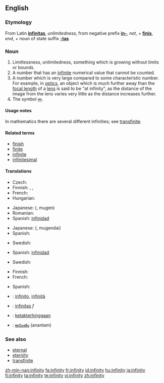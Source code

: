 ==English==

===Etymology===
From Latin '''[[infinitas]]''', ''unlimitedness'', from negative prefix '''[[in-]]''', ''not'', + '''[[finis]]''', ''end'', + noun of state suffix '''[[-tas]]'''

===Noun===
{{en-noun|infinities|-}}

# Limitlessness, unlimitedness, something which is growing without limits or bounds.
# A number that has an [[infinite]] numerical value that cannot be counted.
# A number which is very large compared to some characteristic number.  For example, in [[optics]], an object which is much further away than the [[focal length]] of a [[lens]] is said to be "at infinity", as the distance of the image from the lens varies very little as the distance increases further.
# The symbol [[∞]].

====Usage notes====
In mathematics there are several different infinities; see [[transfinite]].

====Related terms====
* [[finish]]
* [[finite]]
* [[infinite]]
* [[infinitesimal]]

====Translations====
{{trans-top|limitlessness, unlimitedness, something which is growing without limits or bounds}}
* Czech: {{t-|cs|nekonečno|n}}
* Finnish: {{t|fi|loputtomuus}}, {{t|fi|äärettömyys}}, {{t-|fi|rajattomuus}}
* French: {{t|fr|infinité|f}}
* Hungarian: {{t|hu|végtelenség}}
{{trans-mid}}
* Japanese: {{Jpan|[[無限]]}} ({{Jpan|[[むげん]]}}, mugen)
* Romanian: {{t-|ro|infinitate|f}}
* Spanish: [[infinidad]]
{{trans-bottom}}

{{trans-top|a number that has an infinite, uncountable numerical value}}
* Japanese: {{Jpan|[[無限大]]}} ({{Jpan|[[むげんだい]]}}, mugendai)
* Spanish: {{t+|es|infinito}}
{{trans-mid}}
* Swedish: {{t|sv|oändlighet|c}}
{{trans-bottom}}

{{trans-top|a number which is very large compared to some characteristic number}}
* Spanish: [[infinidad]]
{{trans-mid}}
* Swedish: {{t|sv|oändlighet|c}}
{{trans-bottom}}

{{trans-top|the symbol ∞}}
* Finnish: {{t-|fi|ääretön}}
* French: {{t+|fr|infini|m}}
{{trans-mid}}
* Spanish: {{infinito}}
{{trans-bottom}}

{{checktrans-top}}
* {{ttbc|Italian}}: [[infinito]], [[infinità]]
* {{ttbc|Latin}}: [[infinitas]] ''f''
{{checktrans-mid}}
* {{ttbc|Malay}}: [[ketakterhinggaan]]
* {{ttbc|Telugu}}: [[అనంతం]] (anantam)
{{checktrans-bottom}}

===See also===
* [[eternal]]
* [[eternity]]
* [[transfinite]]

[[zh-min-nan:infinity]]
[[fa:infinity]]
[[fr:infinity]]
[[id:infinity]]
[[hu:infinity]]
[[ja:infinity]]
[[fi:infinity]]
[[ta:infinity]]
[[te:infinity]]
[[vi:infinity]]
[[zh:infinity]]